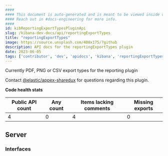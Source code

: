 ```yaml
---
####
#### This document is auto-generated and is meant to be viewed inside our experimental, new docs system.
#### Reach out in #docs-engineering for more info.
####
id: kibReportingExportTypesPluginApi
slug: /kibana-dev-docs/api/reportingExportTypes
title: "reportingExportTypes"
image: https://source.unsplash.com/400x175/?github
description: API docs for the reportingExportTypes plugin
date: 2023-06-05
tags: ['contributor', 'dev', 'apidocs', 'kibana', 'reportingExportTypes']
---
```


Currently PDF, PNG or CSV export types for the reporting plugin

Contact [@elastic/appex-sharedux](https://github.com/orgs/elastic/teams/appex-sharedux) for questions regarding this plugin.

**Code health stats**

| Public API count  | Any count | Items lacking comments | Missing exports |
|-------------------|-----------|------------------------|-----------------|
| 4 | 0 | 4 | 0 |

## Server

### Interfaces
<DocDefinitionList data={reportingExportTypesObj.server.interfaces}/>


